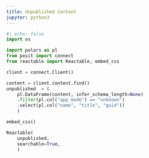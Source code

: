 ```yaml
---
title: Unpublished Content
jupyter: python3
---
```



```python
#| echo: false
import os

import polars as pl
from posit import connect
from reactable import Reactable, embed_css

client = connect.Client()

content = client.content.find()
unpublished  = (
    pl.DataFrame(content, infer_schema_length=None)
    .filter(pl.col("app_mode") == "unknown")
    .select(pl.col("name", "title", "guid"))
    )

embed_css()

Reactable(
    unpublished,
    searchable=True,
    )
```

